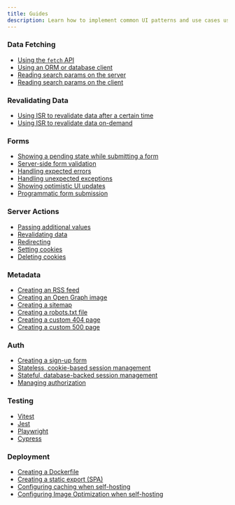 ```yaml
---
title: Guides
description: Learn how to implement common UI patterns and use cases using Next.js
---
```


### Data Fetching

- [Using the `fetch` API](/docs/app/getting-started/fetching-data#with-the-fetch-api)
- [Using an ORM or database client](/docs/app/getting-started/fetching-data#with-an-orm-or-database)
- [Reading search params on the server](/docs/app/api-reference/file-conventions/page)
- [Reading search params on the client](/docs/app/api-reference/functions/use-search-params)

### Revalidating Data

- [Using ISR to revalidate data after a certain time](/docs/app/building-your-application/data-fetching/incremental-static-regeneration#time-based-revalidation)
- [Using ISR to revalidate data on-demand](/docs/app/building-your-application/data-fetching/incremental-static-regeneration#on-demand-revalidation-with-revalidatepath)

### Forms

- [Showing a pending state while submitting a form](/docs/app/building-your-application/data-fetching/server-actions-and-mutations#pending-states)
- [Server-side form validation](/docs/app/building-your-application/data-fetching/server-actions-and-mutations#server-side-form-validation)
- [Handling expected errors](/docs/app/building-your-application/routing/error-handling#handling-expected-errors-from-server-actions)
- [Handling unexpected exceptions](/docs/app/building-your-application/routing/error-handling#uncaught-exceptions)
- [Showing optimistic UI updates](/docs/app/building-your-application/data-fetching/server-actions-and-mutations#optimistic-updates)
- [Programmatic form submission](/docs/app/building-your-application/data-fetching/server-actions-and-mutations#programmatic-form-submission)

### Server Actions

- [Passing additional values](/docs/app/building-your-application/data-fetching/server-actions-and-mutations#passing-additional-arguments)
- [Revalidating data](/docs/app/building-your-application/data-fetching/server-actions-and-mutations#revalidating-data)
- [Redirecting](/docs/app/building-your-application/data-fetching/server-actions-and-mutations#redirecting)
- [Setting cookies](/docs/app/api-reference/functions/cookies#setting-a-cookie)
- [Deleting cookies](/docs/app/api-reference/functions/cookies#deleting-cookies)

### Metadata

- [Creating an RSS feed](/docs/app/building-your-application/routing/route-handlers#non-ui-responses)
- [Creating an Open Graph image](/docs/app/api-reference/file-conventions/metadata/opengraph-image)
- [Creating a sitemap](/docs/app/api-reference/file-conventions/metadata/sitemap)
- [Creating a robots.txt file](/docs/app/api-reference/file-conventions/metadata/robots)
- [Creating a custom 404 page](/docs/app/api-reference/file-conventions/not-found)
- [Creating a custom 500 page](/docs/app/api-reference/file-conventions/error)

### Auth

- [Creating a sign-up form](/docs/app/guides/authentication#sign-up-and-login-functionality)
- [Stateless, cookie-based session management](/docs/app/guides/authentication#stateless-sessions)
- [Stateful, database-backed session management](/docs/app/guides/authentication#database-sessions)
- [Managing authorization](/docs/app/guides/authentication#authorization)

### Testing

- [Vitest](/docs/app/guides/testing/vitest)
- [Jest](/docs/app/guides/testing/jest)
- [Playwright](/docs/app/guides/testing/playwright)
- [Cypress](/docs/app/guides/testing/cypress)

### Deployment

- [Creating a Dockerfile](/docs/app/getting-started/deploying#docker)
- [Creating a static export (SPA)](/docs/app/guides/static-exports)
- [Configuring caching when self-hosting](/docs/app/guides/self-hosting#configuring-caching)
- [Configuring Image Optimization when self-hosting](/docs/app/guides/self-hosting#image-optimization)
